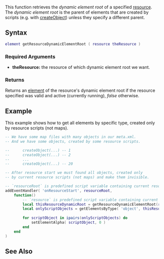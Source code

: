 
{{Server client function}}
This function retrieves the ''dynamic element root'' of a specified [[/resource.md|resource]]. The ''dynamic element root'' is the parent of elements that are created by scripts (e.g. with [[/createObject.md|createObject]]) unless they specify a different parent.

==Syntax== 
<syntaxhighlight lang="lua">
element getResourceDynamicElementRoot ( resource theResource ) 
</syntaxhighlight> 

===Required Arguments=== 
*'''theResource:''' the resource of which dynamic element root we want.
{{OOP||[[/resource.md|resource]]:getDynamicElementRoot}}
===Returns===
Returns an [[/element.md|element]] of the resource's dynamic element root if the resource specified was valid and active (currently running), ''false'' otherwise.

==Example==

This example shows how to get all elements by specific type, created only by resource scripts (not maps).
<syntaxhighlight lang="lua">
-- We have some map files with many objects in our meta.xml.
-- And we have some objects, created by some resource scripts.

--      createObject(...) -- 1
--      createObject(...) -- 2
--      ...
--      createObject(...) -- 20

-- After resource start we must found all objects, created only
-- by current resource scripts (not maps) and make them invisible.

-- `resourceRoot` is predefined script variable containing current resource root pointer
addEventHandler( 'onResourceStart', resourceRoot,
    function()
        -- `resource` is predefined script variable containing current resource pointer
        local thisResourceDynamicRoot = getResourceDynamicElementRoot(resource)
        local onlyScriptObjects = getElementsByType( 'object', thisResourceDynamicRoot )
        
        for scriptObject in ipairs(onlyScriptObjects) do
            setElementAlpha( scriptObject, 0 )
        end
    end
)
</syntaxhighlight>

==See Also==
{{Resource_functions}}